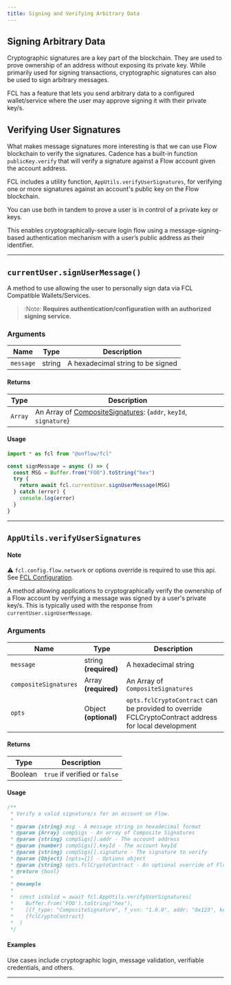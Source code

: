 ```yaml
---
title: Signing and Verifying Arbitrary Data
---
```


## Signing Arbitrary Data

Cryptographic signatures are a key part of the blockchain. They are used to prove ownership of an address without exposing its private key. While primarily used for signing transactions, cryptographic signatures can also be used to sign arbitrary messages.

FCL has a feature that lets you send arbitrary data to a configured wallet/service where the user may approve signing it with their private key/s.

## Verifying User Signatures

What makes message signatures more interesting is that we can use Flow blockchain to verify the signatures. Cadence has a built-in function  `publicKey.verify` that will verify a signature against a Flow account given the account address.

FCL includes a utility function, `AppUtils.verifyUserSignatures`, for verifying one or more signatures against an account's public key on the Flow blockchain.

You can use both in tandem to prove a user is in control of a private key or keys.

This enables cryptographically-secure login flow using a message-signing-based authentication mechanism with a user’s public address as their identifier.

---

## `currentUser.signUserMessage()`

A method to use allowing the user to personally sign data via FCL Compatible Wallets/Services.

> :Note: **Requires authentication/configuration with an authorized signing service.**

### Arguments

| Name      | Type   | Description                       |
| --------- | ------ | --------------------------------- |
| `message` | string | A hexadecimal string to be signed |

#### Returns

| Type    | Description                                                                                                                                                                               |
| ------- | ----------------------------------------------------------------------------------------------------------------------------------------------------------------------------------------- |
| `Array` | An Array of [CompositeSignatures](https://github.com/onflow/flow-js-sdk/blob/master/packages/fcl/src/wallet-provider-spec/draft-v2.md#compositesignature): {`addr`, `keyId`, `signature`} |

#### Usage

```javascript
import * as fcl from "@onflow/fcl"

const signMessage = async () => {
  const MSG = Buffer.from("FOO").toString("hex")
  try {
    return await fcl.currentUser.signUserMessage(MSG)
  } catch (error) {
    console.log(error)
  }
}
```

---

## `AppUtils.verifyUserSignatures`

#### Note

⚠️ `fcl.config.flow.network` or options override is required to use this api. See [FCL Configuration](#configuration).

A method allowing applications to cryptographically verify the ownership of a Flow account by verifying a message was signed by a user's private key/s. This is typically used with the response from `currentUser.signUserMessage`.

### Arguments

| Name                  | Type                  | Description                       |
| --------------------- | --------------------- | --------------------------------- |
| `message`             | string **(required)** | A hexadecimal string              |
| `compositeSignatures` | Array **(required)**  | An Array of `CompositeSignatures` |
| `opts`                | Object **(optional)** | `opts.fclCryptoContract` can be provided to override FCLCryptoContract address for local development                 |

#### Returns

| Type    | Description                  |
| ------- | ---------------------------- |
| Boolean | `true` if verified or `false` |

#### Usage

```javascript
/**
 * Verify a valid signature/s for an account on Flow.
 *
 * @param {string} msg - A message string in hexadecimal format
 * @param {Array} compSigs - An array of Composite Signatures
 * @param {string} compSigs[].addr - The account address
 * @param {number} compSigs[].keyId - The account keyId
 * @param {string} compSigs[].signature - The signature to verify
 * @param {Object} [opts={}] - Options object
 * @param {string} opts.fclCryptoContract - An optional override of Flow account address where the FCLCrypto contract is deployed
 * @return {bool}
 *
 * @example
 *
 *  const isValid = await fcl.AppUtils.verifyUserSignatures(
 *    Buffer.from('FOO').toString("hex"),
 *    [{f_type: "CompositeSignature", f_vsn: "1.0.0", addr: "0x123", keyId: 0, signature: "abc123"}],
 *    {fclCryptoContract}
 *  )
 */
```

#### Examples

Use cases include cryptographic login, message validation, verifiable credentials, and others.

---
